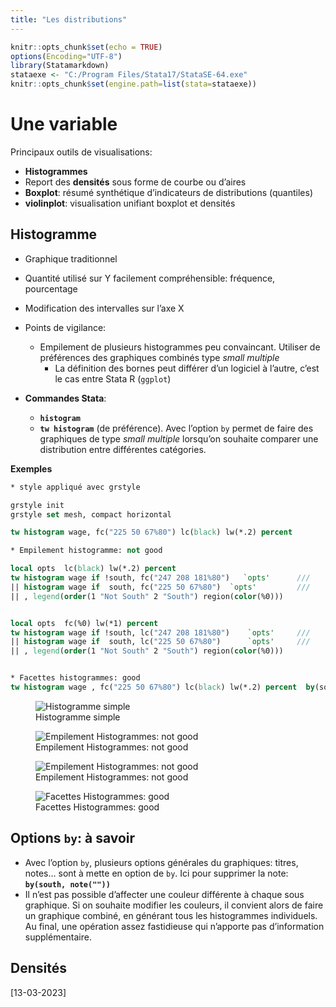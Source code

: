 ```yaml
---
title: "Les distributions"
---
```


```r
knitr::opts_chunk$set(echo = TRUE)
options(Encoding="UTF-8")
library(Statamarkdown)
stataexe <- "C:/Program Files/Stata17/StataSE-64.exe"
knitr::opts_chunk$set(engine.path=list(stata=stataexe))
```


# Une variable 

Principaux outils de visualisations: 

- **Histogrammes**
- Report des **densités** sous forme de courbe ou d'aires
- **Boxplot**: résumé synthétique d'indicateurs de distributions (quantiles)
- **violinplot**: visualisation unifiant boxplot et densités 
  
  
## Histogramme  
  
* Graphique traditionnel 
* Quantité utilisé sur Y facilement compréhensible: fréquence, pourcentage
* Modification des intervalles sur l'axe X

* Points de vigilance:   
  - Empilement de plusieurs histogrammes peu convaincant. Utiliser de préférences des graphiques combinés type *small multiple*
	- La définition des bornes peut différer d’un logiciel à l’autre, c’est le cas entre Stata R (`ggplot`)

* **Commandes Stata**:
  * **`histogram`**
  * **`tw histogram`** (de préférence). Avec l'option `by` permet de faire des graphiques de type *small multiple*  lorsqu'on souhaite comparer une distribution entre différentes catégories.  
 
  
**Exemples**

```stata

* style appliqué avec grstyle

grstyle init
grstyle set mesh, compact horizontal
```


```stata
  
tw histogram wage, fc("225 50 67%80") lc(black) lw(*.2) percent

* Empilement histogramme: not good

local opts  lc(black) lw(*.2) percent 
tw histogram wage if !south, fc("247 208 181%80")   `opts'      ///
|| histogram wage if  south, fc("225 50 67%80")  `opts'         ///
|| , legend(order(1 "Not South" 2 "South") region(color(%0)))


local opts  fc(%0) lw(*1) percent 
tw histogram wage if !south, lc("247 208 181%80")    `opts'     ///
|| histogram wage if  south, lc("225 50 67%80")      `opts'     ///
|| , legend(order(1 "Not South" 2 "South") region(color(%0)))


* Facettes histogrammes: good
tw histogram wage , fc("225 50 67%80") lc(black) lw(*.2) percent  by(south, note(" ")) 
```



::: {layout-ncol=2 layout-valign="bottom"}

![Histogramme simple](imgp4/g6.png)

![Empilement Histogrammes: not good ](imgp4/g7.png)

![Empilement Histogrammes: not good ](imgp4/g8.png)

![Facettes Histogrammes: good ](imgp4/g9.png)

:::


::: callout-important

## Options `by`: à savoir

* Avec l'option `by`, plusieurs options générales du graphiques: titres, notes... sont à mette en option de `by`. Ici pour supprimer la note: **`by(south, note(""))`** 
* Il n'est pas possible d'affecter une couleur différente à chaque sous graphique. Si on souhaite modifier les couleurs, il convient alors de faire un graphique combiné, en générant tous les histogrammes individuels. Au final, une opération assez fastidieuse qui n'apporte pas d'information supplémentaire. 
:::



## Densités  




[13-03-2023]



 




